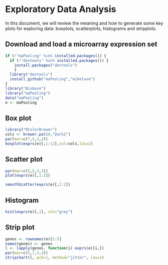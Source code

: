 # Exploratory Data Analysis

In this document, we will review the meaning and how to generate some key plots for exploring data: boxplots, scatterplots, histograms and stripplots.

## Download and load a microarray expression set

```r
if (!"maPooling" %in% installed.packages()) {
  if (!"devtools" %in% installed.packages()) {
    install.packages("devtools")
    }
  library("devtools")
  install_github("maPooling","mikelove")
}
library("Biobase")
library("maPooling")
data("maPooling")
e <- maPooling
```

## Box plot

```r
library("RColorBrewer")
cols <- brewer.pal(8,"Dark2")
par(mar=c(7,5,3,3))
boxplot(exprs(e)[,1:12],col=cols,las=2)
```

## Scatter plot

```r
par(mar=c(5,5,3,3))
plot(exprs(e)[,1:2])
```

```r
smoothScatter(exprs(e)[,1:2])
```

## Histogram

```r
hist(exprs(e)[,1], col="grey")
```

## Strip plot

```r
genes <- rownames(e)[1:5]
names(genes) <- genes
l <- lapply(genes, function(i) exprs(e)[i,])
par(mar=c(5,7,3,3))
stripchart(l, pch=1, method="jitter", las=1)
```